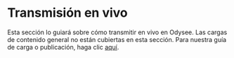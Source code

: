# Transmisión en vivo

Esta sección lo guiará sobre cómo transmitir en vivo en Odysee. Las cargas de contenido general no están cubiertas en esta sección. Para nuestra guía de carga o publicación, haga clic [aquí](/es/category/uploading-content/).

<CategoryCards/>